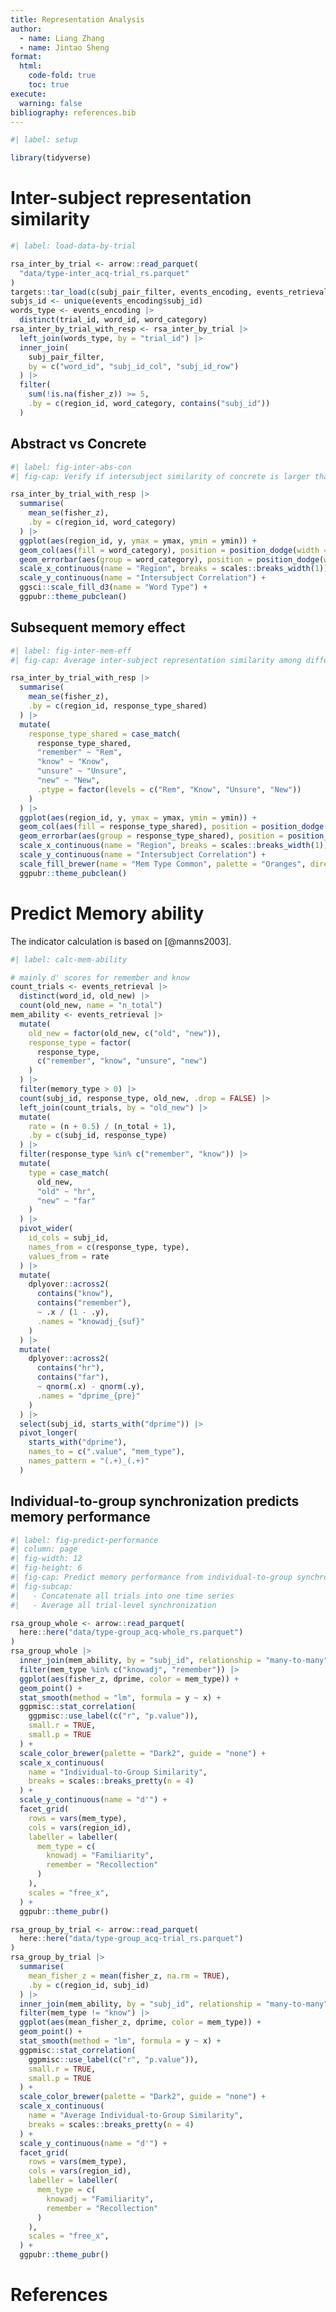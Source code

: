 ```yaml
---
title: Representation Analysis
author:
  - name: Liang Zhang
  - name: Jintao Sheng
format:
  html:
    code-fold: true
    toc: true
execute:
  warning: false
bibliography: references.bib
---
```


```r
#| label: setup

library(tidyverse)
```

# Inter-subject representation similarity

```r
#| label: load-data-by-trial

rsa_inter_by_trial <- arrow::read_parquet(
  "data/type-inter_acq-trial_rs.parquet"
)
targets::tar_load(c(subj_pair_filter, events_encoding, events_retrieval))
subjs_id <- unique(events_encoding$subj_id)
words_type <- events_encoding |>
  distinct(trial_id, word_id, word_category)
rsa_inter_by_trial_with_resp <- rsa_inter_by_trial |>
  left_join(words_type, by = "trial_id") |>
  inner_join(
    subj_pair_filter, 
    by = c("word_id", "subj_id_col", "subj_id_row")
  ) |> 
  filter(
    sum(!is.na(fisher_z)) >= 5,
    .by = c(region_id, word_category, contains("subj_id"))
  )
```

## Abstract vs Concrete

```r
#| label: fig-inter-abs-con
#| fig-cap: Verify if intersubject similarity of concrete is larger than that of abstract.

rsa_inter_by_trial_with_resp |>
  summarise(
    mean_se(fisher_z),
    .by = c(region_id, word_category)
  ) |>
  ggplot(aes(region_id, y, ymax = ymax, ymin = ymin)) +
  geom_col(aes(fill = word_category), position = position_dodge(width = 0.4), width = 0.4) +
  geom_errorbar(aes(group = word_category), position = position_dodge(width = 0.4), width = 0) +
  scale_x_continuous(name = "Region", breaks = scales::breaks_width(1)) +
  scale_y_continuous(name = "Intersubject Correlation") +
  ggsci::scale_fill_d3(name = "Word Type") +
  ggpubr::theme_pubclean()
```

## Subsequent memory effect

```r
#| label: fig-inter-mem-eff
#| fig-cap: Average inter-subject representation similarity among different memory conditions

rsa_inter_by_trial_with_resp |>
  summarise(
    mean_se(fisher_z),
    .by = c(region_id, response_type_shared)
  ) |>
  mutate(
    response_type_shared = case_match(
      response_type_shared,
      "remember" ~ "Rem",
      "know" ~ "Know",
      "unsure" ~ "Unsure",
      "new" ~ "New",
      .ptype = factor(levels = c("Rem", "Know", "Unsure", "New"))
    )
  ) |>
  ggplot(aes(region_id, y, ymax = ymax, ymin = ymin)) +
  geom_col(aes(fill = response_type_shared), position = position_dodge(width = 0.4), width = 0.4) +
  geom_errorbar(aes(group = response_type_shared), position = position_dodge(width = 0.4), width = 0) +
  scale_x_continuous(name = "Region", breaks = scales::breaks_width(1)) +
  scale_y_continuous(name = "Intersubject Correlation") +
  scale_fill_brewer(name = "Mem Type Common", palette = "Oranges", direction = -1) +
  ggpubr::theme_pubclean()
```

# Predict Memory ability

The indicator calculation is based on [@manns2003].

```r
#| label: calc-mem-ability

# mainly d' scores for remember and know
count_trials <- events_retrieval |>
  distinct(word_id, old_new) |>
  count(old_new, name = "n_total")
mem_ability <- events_retrieval |>
  mutate(
    old_new = factor(old_new, c("old", "new")),
    response_type = factor(
      response_type,
      c("remember", "know", "unsure", "new")
    )
  ) |>
  filter(memory_type > 0) |>
  count(subj_id, response_type, old_new, .drop = FALSE) |>
  left_join(count_trials, by = "old_new") |>
  mutate(
    rate = (n + 0.5) / (n_total + 1),
    .by = c(subj_id, response_type)
  ) |>
  filter(response_type %in% c("remember", "know")) |>
  mutate(
    type = case_match(
      old_new,
      "old" ~ "hr",
      "new" ~ "far"
    )
  ) |>
  pivot_wider(
    id_cols = subj_id,
    names_from = c(response_type, type),
    values_from = rate
  ) |>
  mutate(
    dplyover::across2(
      contains("know"),
      contains("remember"),
      ~ .x / (1 - .y),
      .names = "knowadj_{suf}"
    )
  ) |>
  mutate(
    dplyover::across2(
      contains("hr"),
      contains("far"),
      ~ qnorm(.x) - qnorm(.y),
      .names = "dprime_{pre}"
    )
  ) |>
  select(subj_id, starts_with("dprime")) |>
  pivot_longer(
    starts_with("dprime"),
    names_to = c(".value", "mem_type"),
    names_pattern = "(.+)_(.+)"
  )
```

## Individual-to-group synchronization predicts memory performance

```r
#| label: fig-predict-performance
#| column: page
#| fig-width: 12
#| fig-height: 6
#| fig-cap: Predict memory performance from individual-to-group synchronization
#| fig-subcap:
#|   - Concatenate all trials into one time series
#|   - Average all trial-level synchronization

rsa_group_whole <- arrow::read_parquet(
  here::here("data/type-group_acq-whole_rs.parquet")
)
rsa_group_whole |>
  inner_join(mem_ability, by = "subj_id", relationship = "many-to-many") |>
  filter(mem_type %in% c("knowadj", "remember")) |>
  ggplot(aes(fisher_z, dprime, color = mem_type)) +
  geom_point() +
  stat_smooth(method = "lm", formula = y ~ x) +
  ggpmisc::stat_correlation(
    ggpmisc::use_label(c("r", "p.value")),
    small.r = TRUE,
    small.p = TRUE
  ) +
  scale_color_brewer(palette = "Dark2", guide = "none") +
  scale_x_continuous(
    name = "Individual-to-Group Similarity",
    breaks = scales::breaks_pretty(n = 4)
  ) +
  scale_y_continuous(name = "d'") +
  facet_grid(
    rows = vars(mem_type),
    cols = vars(region_id),
    labeller = labeller(
      mem_type = c(
        knowadj = "Familiarity",
        remember = "Recollection"
      )
    ),
    scales = "free_x",
  ) +
  ggpubr::theme_pubr()

rsa_group_by_trial <- arrow::read_parquet(
  here::here("data/type-group_acq-trial_rs.parquet")
)
rsa_group_by_trial |>
  summarise(
    mean_fisher_z = mean(fisher_z, na.rm = TRUE),
    .by = c(region_id, subj_id)
  ) |>
  inner_join(mem_ability, by = "subj_id", relationship = "many-to-many") |>
  filter(mem_type != "know") |>
  ggplot(aes(mean_fisher_z, dprime, color = mem_type)) +
  geom_point() +
  stat_smooth(method = "lm", formula = y ~ x) +
  ggpmisc::stat_correlation(
    ggpmisc::use_label(c("r", "p.value")),
    small.r = TRUE,
    small.p = TRUE
  ) +
  scale_color_brewer(palette = "Dark2", guide = "none") +
  scale_x_continuous(
    name = "Average Individual-to-Group Similarity",
    breaks = scales::breaks_pretty(n = 4)
  ) +
  scale_y_continuous(name = "d'") +
  facet_grid(
    rows = vars(mem_type),
    cols = vars(region_id),
    labeller = labeller(
      mem_type = c(
        knowadj = "Familiarity",
        remember = "Recollection"
      )
    ),
    scales = "free_x",
  ) +
  ggpubr::theme_pubr()
```

# References
